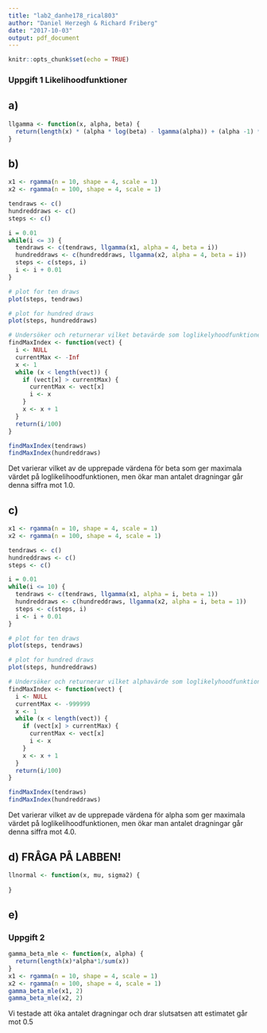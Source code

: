 ```yaml
---
title: "lab2_danhe178_rical803"
author: "Daniel Herzegh & Richard Friberg"
date: "2017-10-03"
output: pdf_document
---
```


```r
knitr::opts_chunk$set(echo = TRUE)
```


### Uppgift 1 Likelihoodfunktioner

## a)

```r
llgamma <- function(x, alpha, beta) {
  return(length(x) * (alpha * log(beta) - lgamma(alpha)) + (alpha -1) * sum(log(x)) - beta * sum(x))
}
```

## b)
```r
x1 <- rgamma(n = 10, shape = 4, scale = 1)
x2 <- rgamma(n = 100, shape = 4, scale = 1)

tendraws <- c()
hundreddraws <- c()
steps <- c()

i = 0.01
while(i <= 3) {
  tendraws <- c(tendraws, llgamma(x1, alpha = 4, beta = i))
  hundreddraws <- c(hundreddraws, llgamma(x2, alpha = 4, beta = i))
  steps <- c(steps, i)
  i <- i + 0.01
}

```

```r
# plot for ten draws
plot(steps, tendraws)
```

```r
# plot for hundred draws
plot(steps, hundreddraws)
```

```r
# Undersöker och returnerar vilket betavärde som loglikelyhoodfunktionen får sitt maxvärde på
findMaxIndex <- function(vect) {
  i <- NULL
  currentMax <- -Inf
  x <- 1
  while (x < length(vect)) {
    if (vect[x] > currentMax) {
      currentMax <- vect[x]
      i <- x
    }
    x <- x + 1
  }
  return(i/100)
}

findMaxIndex(tendraws)
findMaxIndex(hundreddraws)
```

Det varierar vilket av de upprepade värdena för beta som ger maximala värdet på loglikelihoodfunktionen, men ökar man antalet dragningar går denna siffra mot 1.0.


## c)

```r
x1 <- rgamma(n = 10, shape = 4, scale = 1)
x2 <- rgamma(n = 100, shape = 4, scale = 1)

tendraws <- c()
hundreddraws <- c()
steps <- c()

i = 0.01
while(i <= 10) {
  tendraws <- c(tendraws, llgamma(x1, alpha = i, beta = 1))
  hundreddraws <- c(hundreddraws, llgamma(x2, alpha = i, beta = 1))
  steps <- c(steps, i)
  i <- i + 0.01
}

```

```r
# plot for ten draws
plot(steps, tendraws)
```

```r
# plot for hundred draws
plot(steps, hundreddraws)
```

```r
# Undersöker och returnerar vilket alphavärde som loglikelyhoodfunktionen får sitt maxvärde på
findMaxIndex <- function(vect) {
  i <- NULL
  currentMax <- -999999
  x <- 1
  while (x < length(vect)) {
    if (vect[x] > currentMax) {
      currentMax <- vect[x]
      i <- x
    }
    x <- x + 1
  }
  return(i/100)
}

findMaxIndex(tendraws)
findMaxIndex(hundreddraws)
```

Det varierar vilket av de upprepade värdena för alpha som ger maximala värdet på loglikelihoodfunktionen, men ökar man antalet dragningar går denna siffra mot 4.0.


## d) FRÅGA PÅ LABBEN!

```r
llnormal <- function(x, mu, sigma2) {
  
}

```


## e) 


### Uppgift 2
```r
gamma_beta_mle <- function(x, alpha) {
  return(length(x)*alpha*1/sum(x))
}
x1 <- rgamma(n = 10, shape = 4, scale = 1)
x2 <- rgamma(n = 100, shape = 4, scale = 1)
gamma_beta_mle(x1, 2)
gamma_beta_mle(x2, 2)
```

Vi testade att öka antalet dragningar och drar slutsatsen att estimatet går mot 0.5

















